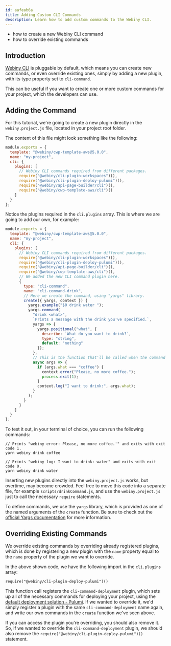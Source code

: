 ```yaml
---
id: aafeab6a
title: Adding Custom CLI Commands
description: Learn how to add custom commands to the Webiny CLI.
---
```



<Alert type="success" title="What you'll learn">

- how to create a new Webiny CLI command
- how to override existing commands

</Alert>

## Introduction

[Webiny CLI](/docs/{version}/core-development-concepts/basics/webiny-cli) is pluggable by default, which means you can create new commands, or even override existing ones, simply by adding a new plugin, with its type property set to `cli-command`.

This can be useful if you want to create one or more custom commands for your project, which the developers can use.

## Adding the Command

For this tutorial, we're going to create a new plugin directly in the `webiny.project.js` file, located in your project root folder.

The content of this file might look something like the following:

```js webiny.project.js
module.exports = {
  template: "@webiny/cwp-template-aws@5.0.0",
  name: "my-project",
  cli: {
    plugins: [
      // Webiny CLI commands required from different packages.
      require("@webiny/cli-plugin-workspaces")(),
      require("@webiny/cli-plugin-deploy-pulumi")(),
      require("@webiny/api-page-builder/cli")(),
      require("@webiny/cwp-template-aws/cli")()
    ]
  }
};
```

Notice the plugins required in the `cli.plugins` array. This is where we are going to add our own, for example:

```js webiny.project.js
module.exports = {
  template: "@webiny/cwp-template-aws@5.0.0",
  name: "my-project",
  cli: {
    plugins: [
      // Webiny CLI commands required from different packages.
      require("@webiny/cli-plugin-workspaces")(),
      require("@webiny/cli-plugin-deploy-pulumi")(),
      require("@webiny/api-page-builder/cli")(),
      require("@webiny/cwp-template-aws/cli")(),
      // We added the new CLI command plugin here.
      {
        type: "cli-command",
        name: "cli-command-drink",
        // Here we create the command, using "yargs" library.
        create({ yargs, context }) {
          yargs.example("$0 drink water ");
          yargs.command(
            "drink <what>",
            `Prints a message with the drink you've specified.`,
            yargs => {
              yargs.positional("what", {
                describe: `What do you want to drink?`,
                type: "string",
                default: "nothing"
              });
            },
            // This is the function that'll be called when the command is executed.
            async args => {
              if (args.what === "coffee") {
                context.error("Please, no more coffee.");
                process.exit(1);
              }
              context.log("I want to drink:", args.what);
            }
          );
        }
      }
    ]
  }
};
```

To test it out, in your terminal of choice, you can run the following commands:

```
// Prints "webiny error: Please, no more coffee.'" and exits with exit code 1.
yarn webiny drink coffee

// Prints "webiny log: I want to drink: water" and exits with exit code 0.
yarn webiny drink water
```

<Alert type="info" title="Moving the Code To a Separate File">

Inserting new plugins directly into the `webiny.project.js` works, but overtime, may become crowded. Feel free to move this code into a separate file, for example `scripts/drinkCommand.js`, and use the `webiny.project.js` just to call the necessary `require` statements.

</Alert>

<Alert type="info">

To define commands, we use the `yargs` library, which is provided as one of the named arguments of the `create` function. Be sure to check out the [official Yargs documentation](http://yargs.js.org/) for more information.

</Alert>

## Overriding Existing Commands

We override existing commands by overriding already registered plugins, which is done by registering a new plugin with the `name` property equal to the `name` property of the plugin we want to override.

In the above shown code, we have the following import in the `cli.plugins` array:

```
require("@webiny/cli-plugin-deploy-pulumi")()
```

This function call registers the `cli-command-deployment` plugin, which sets up all of the necessary commands for deploying your project, using the [default deployment solution - Pulumi](/docs/{version}/infrastructure/pulumi-iac/iac-with-pulumi). If we wanted to override it, we'd simply register a plugin with the same `cli-command-deployment` name again, and write our own commands in the `create` function we've seen above.

<Alert type="info">

If you can access the plugin you're overriding, you should also remove it. So, if we wanted to override the `cli-command-deployment` plugin, we should also remove the `require("@webiny/cli-plugin-deploy-pulumi")()` statement.

</Alert>
